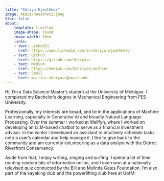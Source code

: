 ```yaml
---
title: "Shriya Ejanthker"
image: media/headshot2.jpeg
2toc: false
about: 
    template: trestles
    image-shape: round
    image-width: 10em
    links:
    - text: LinkedIn
      href: https://www.linkedin.com/in/shriya-ejanthker/
    - text: GitHub
      href: https://github.com/shriyase
    - text: Medium
      href: https://medium.com/@shriyaejanthker
    - text: Email
      href: mailto::shriyase@umich.edu
---
```


Hi, I'm a Data Science Master's student at the University of Michigan. I completed my Bachelor's degree in Mechanical Engineering from PES University.

Professionally, my interests are broad, and lie in the applications of Machine Learning, especially in Generative AI and broadly Natural Language Processing. 
Over the summer I worked at Wellfyn, where I worked on developing an LLM-based chatbot to serve as a financial investment advisor. In the winter I developed an assistant to intuitively schedule tasks onto a user's calendar and help manage it. 
I like to give back to the community and am currently volunteering as a data analyst with the Detroit Riverfront Conservancy.

Aside from that, I enjoy writing, singing and surfing. I spend a lot of time reading random bits of information online, and I even won at a nationally televised quiz conducted by the Bill and Melinda Gates Foundation.
I'm also part of the kayaking club and the powerlifting club here at UofM!
